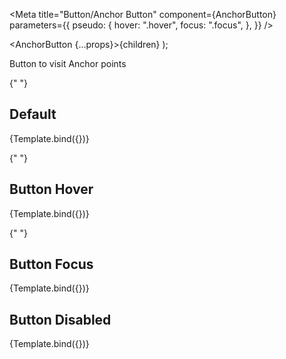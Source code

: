 

<Meta
  title="Button/Anchor Button"
  component={AnchorButton}
  parameters={{
    pseudo: {
      hover: ".hover",
      focus: ".focus",
    },
  }}
/>

  <AnchorButton {...props}>{children}</AnchorButton>
);

<Canvas columns={1} withSource="open" withToolbar>
  <Title>Anchor Button</Title>
  <Subtitle>Button to visit Anchor points</Subtitle>

{" "}
<h2>Default</h2>
<Story
  name="Anchor Button Default"
  args={{
    children: "Distributions",
  }}
>
  {Template.bind({})}
</Story>

{" "}
<h2>Button Hover</h2>
<Story
  name="Anchor Button Hover"
  args={{
    className: "hover",
    children: "Distributions",
  }}
>
  {Template.bind({})}
</Story>

{" "}
<h2>Button Focus</h2>
<Story
  name="Anchor Button Focus"
  args={{
    className: "focus",
    children: "Distributions",
  }}
>
  {Template.bind({})}
</Story>

  <h2>Button Disabled</h2>
  <Story
    name="Anchor Button Disabled"
    args={{
      children: "Distributions",
      disabled: true,
    }}
  >
    {Template.bind({})}
  </Story>
</Canvas>
